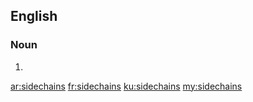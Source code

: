 ==English==

===Noun===
{{head|en}}

# {{plural of|sidechain}}

[[ar:sidechains]]
[[fr:sidechains]]
[[ku:sidechains]]
[[my:sidechains]]